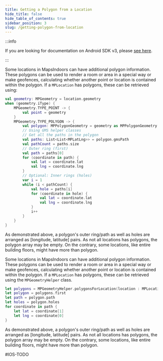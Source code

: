 ```yaml
---
title: Getting a Polygon from a Location
hide_title: false
hide_table_of_contents: true
sidebar_position: 3
slug: /getting-polygon-from-location
---
```



<Tabs groupId="display-rules">
<TabItem value="android" label="Android v4" default>

:::info

If you are looking for documentation on Android SDK v3, please [see here](https://docs-legacy.mapsindoors.com/content/legacy/android_v3/).

:::

Some locations in MapsIndoors can have additional polygon information. These polygons can be used to render a room or area in a special way or make geofences, calculating whether another point or location is contained within the polygon. If a `MPLocation` has polygons, these can be retrieved using:

```kotlin
val geometry: MPGeometry = location.geometry
when (geometry.iType) {
    MPGeometry.TYPE_POINT -> {
        val point = geometry
    }
    MPGeometry.TYPE_POLYGON -> {
        val polygon: MPPolygonGeometry = geometry as MPPolygonGeometry
        // Using GMS helper classes
        // Get all the paths in the polygon
        val paths: List<List<MPLatLng>> = polygon.gmsPath
        val pathCount = paths.size
        // Outer ring (first)
        val path = paths[0]
        for (coordinate in path) {
            val lat = coordinate.lat
            val lng = coordinate.lng
        }
        // Optional: Inner rings (holes)
        var i = 1
        while (i < pathCount) {
            val hole = paths[i]
            for (coordinate in hole) {
                val lat = coordinate.lat
                val lng = coordinate.lng
            }
            i++
        }
    }
}
```

As demonstrated above, a polygon's outer ring/path as well as holes are arranged as [longitude, latitude] pairs. As not all locations has polygons, the polygon array may be empty. On the contrary, some locations, like entire building floors, might have more than polygon.

</TabItem>
<TabItem value="ios-v3" label="iOS v3">

Some locations in MapsIndoors can have additional polygon information. These polygons can be used to render a room or area in a special way or make geofences, calculating whether another point or location is contained within the polygon. If a `MPLocation` has polygons, these can be retrieved using the `MPGeometryHelper` class.

```swift
let polygons = MPGeometryHelper.polygonsForLocation(location : MPLocation)
let polygon = polygons.first
let path = polygon.path
let holes = polygon.holes
for coordinate in path {
    let lat = coordinate[1]
    let lng = coordinate[0]
}
```

As demonstrated above, a polygon's outer ring/path as well as holes are arranged as [longitude, latitude] pairs. As not all locations has polygons, the polygon array may be empty. On the contrary, some locations, like entire building floors, might have more than polygon.

</TabItem>
<TabItem value="ios-v4" label="iOS v4">
#IOS-TODO
</TabItem>
</Tabs>

